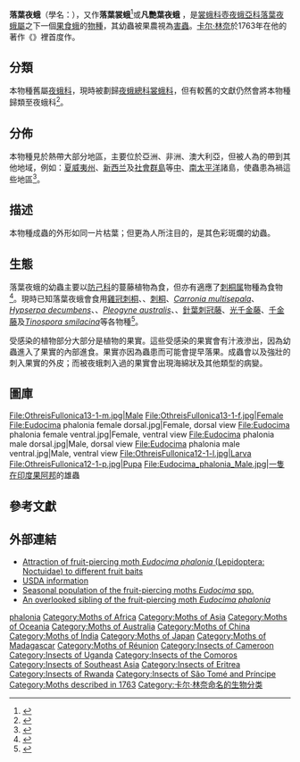{{Speciesbox
| image = EudocimaPhalonia.jpg
| image_caption = 在印度的一隻雄蛾
| taxon = Eudocima phalonia
| authority = ([[卡尔·林奈|Linnaeus]], {{tsl|en|Centuria Insectorum||1763}})
| synonyms_ref = 
| synonyms = 
*''Othreis fullonica''{{r|TaiBNET}}
*''Eudocima fullonia'' <small>(Clerck, 1764)</small>
*''Phalaena phalonia'' <small>Linnaeus, 1763</small>
*''Phalaena fullonia'' <small>Clerck, 1764</small>
*''Phalaena fullonica'' <small>Linnaeus, 1767</small>
*''Noctua dioscoreae'' <small>Fabricius, 1775</small>
*''Phalaena pomona'' <small>Cramer, 1776</small>
*''Ophideres princeps'' <small>Boisduval, 1832</small>
*''Ophideres obliterans'' <small>Walker, 1858</small>
}}

'''落葉夜蛾'''（學名：{{lang|la|''Eudocima phalonia''}}），又作'''落葉裳蛾'''<ref>{{cite web |url=http://dearlep.tw/species.html?namecode=346603 |title=落葉裳蛾 ''Eudocima phalonia'' (Linnaeus, 1763) |work=台灣產蝶蛾畫鑑 |access-date=2020-11-04 |language=zh-hant }}</ref>或'''凡艷葉夜蛾'''
{{r|TaiBNET|TaiBIF|TaiEOL}}，是[[裳蛾科|裳蛾科]][[壺夜蛾亞科|壺夜蛾亞科]][[落葉夜蛾屬|落葉夜蛾屬]]之下一個[[果食|果食]][[蛾|蛾]]的[[物種|物種]]，其幼蟲被果農視為[[害蟲|害蟲]]。[[卡尔·林奈|卡尔·林奈]]於1763年在他的著作《{{tsl|en|Centuria Insectorum|百年昆蟲}}》裡首度作{{tsl|en|Species description|物種描述|系統描述}}。

==分類==
本物種舊屬[[夜蛾科|夜蛾科]]，現時被劃歸[[夜蛾總科|夜蛾總科]][[裳蛾科|裳蛾科]]，但有較舊的文獻仍然會將本物種歸類至夜蛾科{{r|TaiBNET}}<ref>{{cite journal |last=Holloway |first=J. D. |year=2005 |title=The Moths of Borneo: Family Noctuidae, subfamily Catocalinae |journal=''[[Malayan_Nature_Journal|Malayan Nature Journal]]'' |volume=58 |issue=1-4 |pages=1-529 |language=en }}</ref>。

==分佈==
本物種見於熱帶大部分地區，主要位於亞洲、非洲、澳大利亞，但被人為的帶到其他地域，例如：[[夏威夷州|夏威夷州]]、[[新西兰|新西兰]]及[[社會群島|社會群島]]等[[中太平洋|中]]、[[南太平洋|南太平洋]]諸島，使蟲患為禍這些地區<ref>{{cite web | url=http://www.nbair.res.in/insectpests/Eudocima-phalonia.php | title=''Eudocima phalonia'' (Linnaeus) |website=Insects in Indian Agroecosystems | publisher=ICAR-National Bureau of Agricultural Insect Resources | access-date=2016-08-18 |language=en }}</ref>。

==描述==
本物種成蟲的外形如同一片枯葉；但更為人所注目的，是其色彩斑爛的幼蟲。

==生態==
落葉夜蛾的幼蟲主要以[[防己科|防己科]]的蔓藤植物為食，但亦有適應了[[刺桐属|刺桐属]]物種為食物<ref>{{cite journal|author1=Reddy GVP |author2=Cruz ZT |author3=Bamba J |author4=R Muniappan |title= Host adaptation of the fruit piercing moth, ''Eudocima fullonia''|journal= ''[[Physiological_Entomology|Physiological Entomology]]'' |volume=30|issue=4|pages=398–401|year=2005|doi=10.1111/j.1365-3032.2005.00465.x|language=en}}</ref>。現時已知落葉夜蛾會食用[[雞冠刺桐|雞冠刺桐]]、''{{tsl|en|Erythrina fusca}}''、[[刺桐|刺桐]]、''[[Carronia_multisepala|Carronia multisepala]]''、''[[Hypserpa_decumbens|Hypserpa decumbens]]''、''{{tsl|en|Legnephora moorei}}''、''[[Pleogyne_australis|Pleogyne australis]]''、''{{tsl|en|Sarcopetalum harveyanum}}''、[[針葉刺冠藤|針葉刺冠藤]]、[[光千金藤|光千金藤]]、[[千金藤|千金藤]]及''[[Tinospora_smilacina|Tinospora smilacina]]''等各物種<ref>{{cite web |last1=Herbison-Evans |first1=Don |last2=Crossley |first2=Stella |name-list-style=amp |date=2016-04-10 |url=http://lepidoptera.butterflyhouse.com.au/calp/fullonia.html |title=''Eudocima fullonia'' (Clerck, [1874]) Fruit Piercing Moth |website=Australian Caterpillars and their Butterflies and Moths |access-date=2019-01-15 |language=en }}</ref>。

受感染的植物部分大部分是植物的果實。這些受感染的果實會有汁液滲出，因為幼蟲進入了果實的內部進食。果實亦因為蟲患而可能會提早落果。成蟲會以及強壯的{{tsl|en|proboscis|口器}}刺入果實的外皮；而被夜蛾刺入過的果實會出現海綿狀及其他類型的病變。

==圖庫==
<gallery>
File:OthreisFullonica13-1-m.jpg|Male
File:OthreisFullonica13-1-f.jpg|Female
File:Eudocima phalonia female dorsal.jpg|Female, dorsal view
File:Eudocima phalonia female ventral.jpg|Female, ventral view
File:Eudocima phalonia male dorsal.jpg|Male, dorsal view
File:Eudocima phalonia male ventral.jpg|Male, ventral view
File:OthreisFullonica12-1-l.jpg|Larva
File:OthreisFullonica12-1-p.jpg|Pupa
File:Eudocima_phalonia_Male.jpg|一隻在[[印度|印度]][[果阿邦|果阿邦]]的雄蟲
</gallery>

==參考文獻==
{{Reflist|2|refs=
<ref name="TaiBIF">{{TaiBIF |id=346603 |binomial=Eudocima phalonia |authority=(Linnaeus, 1763) |zh=落葉夜蛾 |access-date=2020-11-04 }}</ref>
<ref name="TaiBNET">{{TaiBNET |id=346603 |binomial=Eudocima phalonia |authority=(Linnaeus, 1763) |zh=落葉夜蛾 |access-date=2020-11-04 }}</ref>
<ref name="TaiEOL">{{TaiEOL |id=346603 |binomial=Eudocima phalonia |authority=(Linnaeus, 1763) |zh=落葉夜蛾 |access-date=2020-11-04 }}</ref>
}}

==外部連結==
*[http://www.sciencedirect.com/science/article/pii/S0261219406001712 Attraction of fruit-piercing moth ''Eudocima phalonia'' (Lepidoptera: Noctuidae) to different fruit baits]
* [https://web.archive.org/web/20090923023607/http://www.aphis.usda.gov/plant_health/plant_pest_info/pest_detection/downloads/pra/efulloniapra.pdf USDA information]
*[https://www.ncbi.nlm.nih.gov/pmc/articles/PMC3236462/ Seasonal population of the fruit-piercing moths ''Eudocima'' spp.]
*[https://www.ncbi.nlm.nih.gov/pubmed/27394873 An overlooked sibling of the fruit-piercing moth ''Eudocima phalonia'']

{{Taxonbar |from=Q5406572}}

[[Category:落葉夜蛾屬|phalonia]]
<!-- 沒有連結 -->[[Category:Moths_of_Africa|Category:Moths of Africa]]
<!-- 沒有連結 -->[[Category:Moths_of_Asia|Category:Moths of Asia]]
<!-- 沒有連結 -->[[Category:Moths_of_Oceania|Category:Moths of Oceania]]
<!-- 沒有連結 -->[[Category:Moths_of_Australia|Category:Moths of Australia]]
<!-- 沒有連結 -->[[Category:Moths_of_China|Category:Moths of China]]
<!-- 沒有連結 -->[[Category:Moths_of_India|Category:Moths of India]]
<!-- 沒有連結 -->[[Category:Moths_of_Japan|Category:Moths of Japan]]
<!-- 沒有連結 -->[[Category:Moths_of_Madagascar|Category:Moths of Madagascar]]
<!-- 沒有連結 -->[[Category:Moths_of_Réunion|Category:Moths of Réunion]]
<!-- 沒有連結 -->[[Category:Insects_of_Cameroon|Category:Insects of Cameroon]]
<!-- 沒有連結 -->[[Category:Insects_of_Uganda|Category:Insects of Uganda]]
<!-- 沒有連結 -->[[Category:Insects_of_the_Comoros|Category:Insects of the Comoros]]
<!-- 沒有連結 -->[[Category:Insects_of_Southeast_Asia|Category:Insects of Southeast Asia]]
<!-- 沒有連結 -->[[Category:Insects_of_Eritrea|Category:Insects of Eritrea]]
<!-- 沒有連結 -->[[Category:Insects_of_Rwanda|Category:Insects of Rwanda]]
<!-- 沒有連結 -->[[Category:Insects_of_São_Tomé_and_Príncipe|Category:Insects of São Tomé and Príncipe]]
<!-- 沒有連結 -->[[Category:Moths_described_in_1763|Category:Moths described in 1763]]
[[Category:卡尔·林奈命名的生物分类|Category:卡尔·林奈命名的生物分类]]